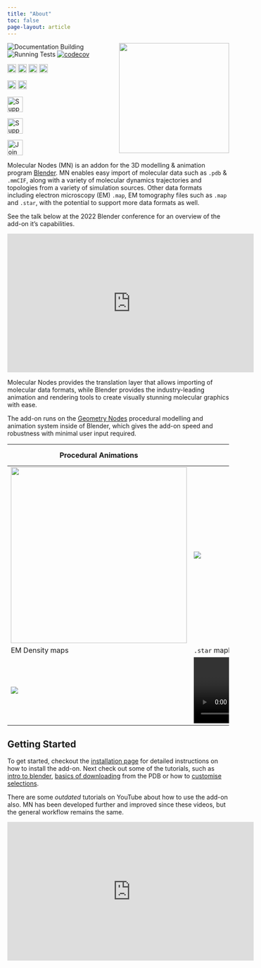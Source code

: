```yaml
---
title: "About"
toc: false
page-layout: article
---
```



<img src="images/logo.png" align="right" style = "height:250px;"/>


![Documentation Building](https://github.com/bradyajohnston/molecularnodes/actions/workflows/docs.yml/badge.svg) ![Running Tests](https://github.com/bradyajohnston/molecularnodes/actions/workflows/tests.yml/badge.svg) [![codecov](https://codecov.io/gh/BradyAJohnston/MolecularNodes/branch/main/graph/badge.svg?token=ZB2SJFY8FU)](https://codecov.io/gh/BradyAJohnston/MolecularNodes)


<a href="https://www.github.com/bradyajohnston/MolecularNodes/releases"><img src="https://img.shields.io/github/v/release/bradyajohnston/molecularnodes" alt="Badge displaying license, which is MIT." style="height:20px"/></a> <a href="https://www.github.com/bradyajohnston/MolecularNodes/releases"><img src="https://img.shields.io/github/downloads/BradyAJohnston/MolecularNodes/total.svg" alt="Repo total downloads count." style="height:20px"/></a> <a href="https://www.buymeacoffee.com/bradyajohnston"><img src="https://img.shields.io/github/license/bradyajohnston/molecularnodes" alt="Badge displaying license, which is MIT." style="height:20px"/></a> <a href="https://www.buymeacoffee.com/bradyajohnston"><img src="https://img.shields.io/github/stars/bradyajohnston/molecularnodes?style=social" alt="Badge displaying count of GitHub stars." style="height:20px"/></a>

<a href="https://pypi.org/project/biotite"><img src="https://img.shields.io/badge/powered%20by-Biotite-orange.svg" alt="Badge showing usage of MDAnalysis as a python package powering the add-on" style="height:20px"/></a> <a href="https://pypi.org/project/MDAnalysis"><img src="https://img.shields.io/badge/powered%20by-MDAnalysis-orange.svg" alt="Badge showing usage of biotite as a python package powering the add-on" style="height:20px"/></a>

 <a href="https://patreon.com/bradyajohnston"><img src="https://img.shields.io/endpoint.svg?url=https%3A%2F%2Fshieldsio-patreon.vercel.app%2Fapi%3Fusername%3Dbradyajohnston%26type%3Dpatrons&style=for-the-badge" alt="Support me on Patreon with ongoing donations" style="height:35px"/></a>

 <a href="https://buymeacoffee.com/bradyajohnston"><img src="https://img.shields.io/badge/Buy%20Me%20a%20Coffee-ffdd00?style=for-the-badge&logo=buy-me-a-coffee&logoColor=black" alt="Support me by buying a couple of coffees as a one-off donation" style="height:35px"/></a>


 <a href="https://discord.gg/fvw6vT3vY9"><img src="https://img.shields.io/badge/Discord-%235865F2.svg?style=for-the-badge&logo=discord&logoColor=white" alt="Join the scientific visualisation in Blender discord." style="height:35px"/></a>



Molecular Nodes (MN) is an addon for the 3D modelling & animation program [Blender](https://blender.org).
MN enables easy import of molecular data such as `.pdb` & `.mmCIF`, along with a variety of molecular dynamics trajectories and topologies from a variety of simulation sources. Other data formats including electron microscopy (EM) `.map`, EM tomography files such as `.map` and `.star`, with the potential to support more data formats as well.

See the talk below at the 2022 Blender conference for an overview of the add-on it's capabilities.

::: center
<iframe width="560" height="315" src="https://www.youtube.com/embed/adhTmwYwOiA?si=em6xRime7HZ8L44T" title="YouTube video player" frameborder="0" allow="accelerometer; autoplay; clipboard-write; encrypted-media; gyroscope; picture-in-picture; web-share" referrerpolicy="strict-origin-when-cross-origin" allowfullscreen></iframe>
:::

Molecular Nodes provides the translation layer that allows importing of molecular data formats, while Blender provides the industry-leading animation and rendering tools to create visually stunning molecular graphics with ease.

The add-on runs on the [Geometry Nodes](https://docs.blender.org/manual/en/latest/modeling/geometry_nodes/introduction.html) procedural modelling and animation system inside of Blender, which gives the add-on speed and robustness with minimal user input required.


|Procedural Animations|Different Stylings|MD Trajectories|
|---|---| --- |
|![](images/index/mn-cartoon-example.gif){width="400px"}|![](images/index/mn-md-example-spike.gif)|![](images/index/mn-md-example.gif)|
|EM Density maps|`.star` mapbacks| |
|![](images/index/mn-example-em.gif) |![](images/index/mn-example-starfile.mp4)| |


## Getting Started

To get started, checkout the [installation page](#installation) for detailed instructions on how to install the add-on. Next check out some of the tutorials, such as [intro to blender](tutorials/interface.qmd), [basics of downloading](tutorials/importing.qmd) from the PDB or how to [customise selections](tutorials/selections.qmd).

There are some _outdated_ tutorials on YouTube about how to use the add-on also. MN has been developed further and improved since these videos, but the general workflow remains the same.

::: center
<iframe width="560" height="315" src="https://www.youtube.com/embed/CvmFaRVmZRU" title="YouTube video player" frameborder="0" allow="accelerometer; autoplay; clipboard-write; encrypted-media; gyroscope; picture-in-picture" allowfullscreen>

</iframe>
:::

